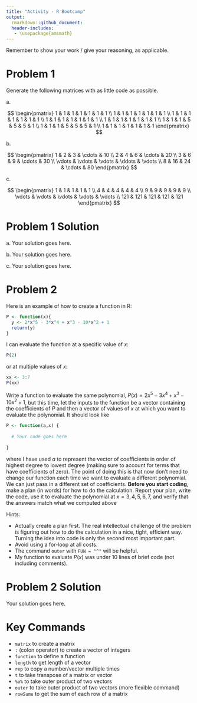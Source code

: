 ```yaml
---
title: "Activity - R Bootcamp"
output:
  rmarkdown::github_document:
  header-includes:
   - \usepackage{amsmath}
---
```


Remember to show your work / give your reasoning, as applicable.

# Problem 1

Generate the following matrices with as little code as possible.

a\. 

$$
\begin{pmatrix}
1 & 1 & 1 & 1 & 1 & 1 & 1 \\
1 & 1 & 1 & 1 & 1 & 1 & 1 \\
1 & 1 & 1 & 1 & 1 & 1 & 1 \\
1 & 1 & 1 & 1 & 1 & 1 & 1 \\
1 & 1 & 1 & 1 & 1 & 1 & 1 \\
1 & 1 & 1 & 5 & 5 & 5 & 1 \\
1 & 1 & 1 & 5 & 5 & 5 & 1 \\
1 & 1 & 1 & 1 & 1 & 1 & 1 
\end{pmatrix}
$$

b\.

$$
\begin{pmatrix}
1 & 2 & 3 & \cdots & 10 \\
2 & 4 & 6 & \cdots & 20 \\
3 & 6 & 9 & \cdots & 30 \\
\vdots & \vdots & \vdots & \ddots & \vdots \\
8 & 16 & 24 & \cdots & 80
\end{pmatrix}
$$

c\.

$$
\begin{pmatrix}
1 & 1 & 1 & 1 & 1 \\
4 & 4 & 4 & 4 & 4 \\
9 & 9 & 9 & 9 & 9 \\
\vdots & \vdots & \vdots & \vdots & \vdots \\
121 & 121 & 121 & 121 & 121
\end{pmatrix}
$$

# Problem 1 Solution

a\. Your solution goes here.

b\. Your solution goes here.

c\. Your solution goes here.

# Problem 2 

Here is an example of how to create a function in R:
```r
P <- function(x){
  y <- 2*x^5 - 3*x^4 + x^3 - 10*x^2 + 1
  return(y)
}
```
I can evaluate the function at a specific value of $x$:
```r
P(2)
```
or at multiple values of $x$:
```r
xx <- 3:7
P(xx)
```

Write a function to evaluate the same polynomial, $P(x)=2x^5-3x^4+x^3-10x^2+1$, but this time, let the inputs to the function be a vector containing the coefficients of $P$ and then a vector of values of $x$ at which you want to evaluate the polynomial. It should look like
```r
P <- function(a,x) {
  
  # Your code goes here
  
}
```
where I have used $a$ to represent the vector of coefficients in order of highest degree to lowest degree (making sure to account for terms that have coefficients of zero). The point of doing this is that now don't need to change our function each time we want to evaluate a different polynomial. We can just pass in a different set of coefficients. **Before you start coding**, make a plan (in words) for how to do the calculation. Report your plan, write the code, use it to evaluate the polynomial at $x = 3, 4, 5, 6, 7$, and verify that the answers match what we computed above

Hints:

* Actually create a plan first. The real intellectual challenge of the problem is figuring out how to do the calculation in a nice, tight, efficient way. Turning the idea into code is only the second most important part.
* Avoid using a for-loop at all costs.
* The command `outer` with `FUN = "^"` will be helpful.
* My function to evaluate $P(x)$ was under 10 lines of brief code (not including comments).

# Problem 2 Solution

Your solution goes here.

# Key Commands

* `matrix` to create a matrix
* `:` (colon operator) to create a vector of integers
* `function` to define a function
* `length` to get length of a vector
* `rep` to copy a number/vector multiple times
* `t` to take transpose of a matrix or vector
* `%o%` to take outer product of two vectors
* `outer` to take outer product of two vectors (more flexible command)
* `rowSums` to get the sum of each row of a matrix